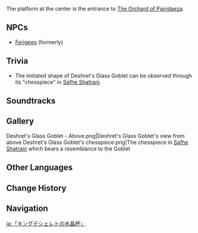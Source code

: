 {{Location Infobox
|image        = Deshret's Glass Goblet.png
|type         = Point of Interest
|region       = Sumeru
|subregion    = Great Red Sand
|area         = Desert of Hadramaveth
|subarea      = Mt. Damavand
}}
{{Location Intro|description=<p>{{If Self|Deshret's Glass Goblet|It|Deshret's Glass Goblet}} is first shown during the {{Quest|Dune-Entombed Fecundity: Part I}}. Access to it is granted during the {{Quest|Dune-Entombed Fecundity: Part III}}.</p>}}
The platform at the center is the entrance to [[The Orchard of Pairidaeza]].

==NPCs==
* [[Ferigees]] (formerly)
<!--
==Interactables==
===Interactable Name===
{{Dialogue Start}}
:''':''' {{tx}}
{{Dialogue End}}

==Lore==
-->
==Trivia==
* The imitated shape of Deshret's Glass Goblet can be observed through its "chesspiece" in [[Safhe Shatranj]].

==Soundtracks==
{{Soundtracks by Category Table|type=location}}

==Gallery==
<gallery>
Deshret's Glass Goblet - Above.png|Deshret's Glass Goblet's view from above
Deshret's Glass Goblet's chesspiece.png|The chesspiece in [[Safhe Shatranj]] which bears a resemblance to the Goblet
</gallery>
<!--
==Video Guides==
{{EVT
|video   = 
|caption = 
}}
-->
==Other Languages==
{{Other Languages
|en      = Deshret's Glass Goblet
|zhs     = 「赤王的水晶杯」
|zhs_rm  = "Chìwáng de Shuǐjīng-bēi"
|zht     = 「赤王的水晶杯」
|zht_rm  = "Chìwáng de Shuǐjīng-bēi"
|zh_tl   = 
|ja      = 「キングデシェレトの水晶杯」
|ja_rm   = "Kingu Deshereto no Suishouhai"{{Assumed}}
|ja_tl   = "King Deshret's Crystal Glass"
|ko      = 「적왕의 수정잔」
|ko_rm   = "Jeogwang-ui Sujeongjan"
|ko_tl   = "Red King's Crystal Goblet"
|es      = Cáliz de Cristal del Rey Deshret
|es_tl   = King Deshret's Crystal Chalice
|fr      = Calice du roi Deshret
|fr_tl   = King Deshret's Chalice
|ru      = Кристальный кубок Дешрета
|ru_tl   = Deshret's Crystal Goblet
|th      = Deshret's Glass Goblet
|vi      = Ly Thủy Tinh Của Vua Deshret
|vi_tl   = 
|de      = Kristallbecher von König Deshret
|de_tl   = Crystal Cup of King Deshret
|id      = Deshret's Glass Goblet
|pt      = Taça de Cristal do Rei Deshret
|pt_tl   = 
|tr      = Deshret'in Cam Kadehi
|tr_tl   = Deshret's Glass Goblet
|it      = Calice di vetro di Deshret
|it_tl   = Deshret's Glass Goblet
}}

==Change History==
{{Change History|3.4}}

==Navigation==
{{PoI Navbox|Sumeru}}

[[ja:「キングデシェレトの水晶杯」]]